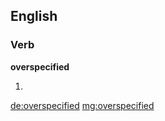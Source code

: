==English==

===Verb===
'''overspecified'''

# {{past of|overspecify}}

[[de:overspecified]]
[[mg:overspecified]]